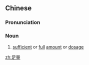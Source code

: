 ==Chinese==
{{zh-forms}}

===Pronunciation===
{{zh-pron
|m=zúliàng
|cat=n
}}

===Noun===
{{zh-noun}}

# [[sufficient]] or [[full]] [[amount]] or [[dosage]]

[[zh:足量]]